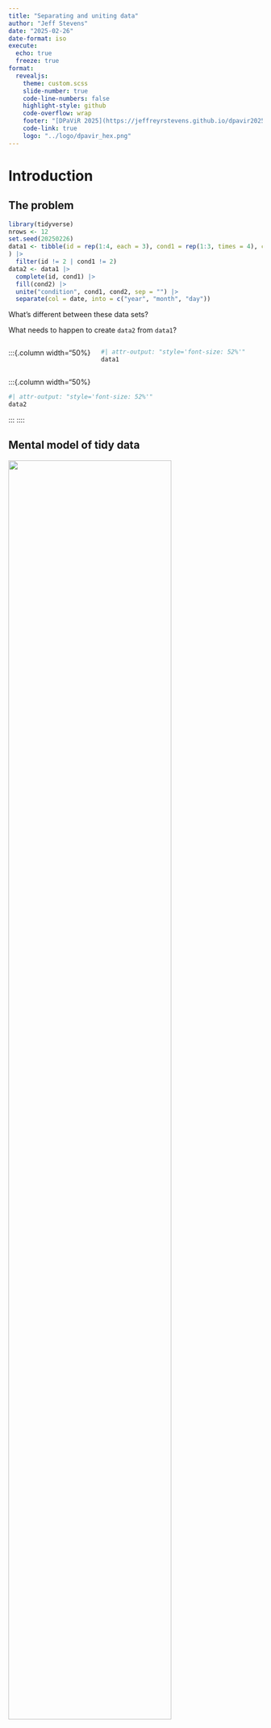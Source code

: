 ```yaml
---
title: "Separating and uniting data"
author: "Jeff Stevens"
date: "2025-02-26"
date-format: iso
execute:
  echo: true
  freeze: true
format:
  revealjs: 
    theme: custom.scss
    slide-number: true
    code-line-numbers: false
    highlight-style: github
    code-overflow: wrap
    footer: "[DPaViR 2025](https://jeffreyrstevens.github.io/dpavir2025)"
    code-link: true
    logo: "../logo/dpavir_hex.png"
---
```


# Introduction

## The problem

```r
library(tidyverse)
nrows <- 12
set.seed(20250226)
data1 <- tibble(id = rep(1:4, each = 3), cond1 = rep(1:3, times = 4), cond2 = rep(c("A", "B", "A", "B"), each = 3), date = sample(seq(as.Date('2022-01-01'), as.Date('2022-02-28'), by="day"), nrows)
) |> 
  filter(id != 2 | cond1 != 2)
data2 <- data1 |> 
  complete(id, cond1) |> 
  fill(cond2) |> 
  unite("condition", cond1, cond2, sep = "") |> 
  separate(col = date, into = c("year", "month", "day"))
```

What's different between these data sets? 

What needs to happen to create `data2` from `data1`?

::::{.columns}
:::{.column width="50%}
```r
#| attr-output: "style='font-size: 52%'"
data1
```
:::
:::{.column width="50%}
```r
#| attr-output: "style='font-size: 52%'"
data2
```
:::
::::


## Mental model of tidy data

![](../images/tidy_data2.png){fig-align=center width=80%}

1. Each variable has its own column
1. Each observation has its own row
1. Each value has its own cell


# Separating data


## Separating data

:::: {.columns}

::: {.column width="50%"}

```r
table3
```
:::

::: {.column width="50%"}

#### Why is `table3` not tidy?
:::

::::

::: {.fragment}
![](../images/tidyr_separate.png){.absolute width="60%" top="30%" left="55%"}
:::


---

## Separating data

```r
separate(table3, rate, into = c("cases", "population"))
```

::: {.fragment}
```r
separate(table3, rate, into = c("cases", "population"), convert = TRUE)
```
:::


## Separating data

```r
separate(table3, year, into = c("century", "year2"), sep = 2)
```

::: {.fragment}
```r
separate(table3, year, into = c("century", "year2"), sep = 2, remove = FALSE)
```
:::


## Code lifecycle

Code is constantly being updated---added and removed

Posit's [`{lifecycle}`](https://lifecycle.r-lib.org/) package tracks code stages

![](../images/lifecycle.svg){fig-align=center}

:::{.fragment}
![](../images/lifecycle-experimental.svg){.absolute top="80%" left="0%"}

![](../images/lifecycle-deprecated.svg){.absolute top="80%" left="45%"}

![](../images/lifecycle-superseded.svg){.absolute top="80%" left="90%"}
:::


## Code versioning

`{tidyverse}` 2.0.0

`{here}` 1.0.1

`{papaja}` 0.1.3

[major].[minor].[patch]

:::{.fragment}
In the tidyverse...

> [Y]ou can assume any package with version number less than 1.0.0 is at least somewhat experimental... The most experimental packages only exist on GitHub.
:::


## Separating data

::: {.callout-warning appearance="simple"}
The `separate()` function is being _superseded_ by `separate_wider_delim()` and `separate_wider_position()` for the two use cases described before. But these are both listed as _experimental_, so we're sticking with `separate()`.
:::

::: {.fragment}
`separate(table3, rate, into = c("cases", "population"), sep = "/")` 

<center>
== 
</center>

`separate_wider_delim(table3, rate, names = c("cases", "population"), delim = "/")`
:::


## Separating data

::: {.callout-warning appearance="simple"}
The `separate()` function is being _superseded_ by `separate_wider_delim()` and `separate_wider_position()` for the two use cases described before. But these are both listed as _experimental_, so we're sticking with `separate()`.
:::

`separate(table3, year, into = c("century", "year2"), sep = 2)` 

<center>
== 
</center>

`separate_wider_position(table3, year, widths = c(century = 2, year2 = 2))`


# Uniting data


## Uniting data

:::: {.columns}

::: {.column width="55%"}

::: {style="font-size:85%"}
```r
table5
```
:::

:::

::: {.column width="45%"}

#### Why is `table5` not tidy?
:::

::::

::: {.fragment}
![](../images/tidyr_unite.png){.absolute width="60%" top="30%" left="55%"}
:::


## Uniting data

```r
unite(table5, "new", century:year)
```

::: {.fragment}
```r
unite(table5, "new", century:year, sep = "")
```
:::


## Uniting data

```r
unite(table5, "new", century:year, sep = "", remove = FALSE)
```

::: {.fragment}
```r
unite(table5, "new", century:year, sep = "", remove = FALSE, convert = TRUE)
```
:::


## Coalescing data

Combining data across columns with `NA`s

```r
coal_data <- tibble(a_1 = c(1, NA, NA, NA), a_2 = c(NA, 4, NA, NA), a_3 = c(NA, NA, 7, NA))
```
```r
coal_data
```

::: {.fragment}
```r
coal_data |> 
  mutate(a_all = coalesce(a_1, a_2, a_3))
```
:::


## Coalescing data

Combining data across columns with `NA`s using [select helpers](https://github.com/tidyverse/funs/issues/54#issuecomment-2684357499)

```r
coal_data <- tibble(a_1 = c(1, NA, NA, NA), a_2 = c(NA, 4, NA, NA), a_3 = c(NA, NA, 7, NA))
```
```r
coal_data
```

::: {.fragment}
```r
coal_data |> 
  mutate(a_all = coalesce(!!quote(!!!across(contains("a_")))))
```
:::


# Incomplete data sets

## Missing data

```r
stocks <- tibble(
  year   = c(2015, 2015, 2015, 2015, 2016, 2016, 2016),
  qtr    = c(   1,    2,    3,    4,    2,    3,    4),
  return = c(1.88, 0.59, 0.35,   NA, 0.92, 0.17, 2.66)
)
```

:::: {.columns}

::: {.column width="60%"}

```r
stocks
```

What is missing?

::: {.fragment}
* Explicitly missing (Q4 2015 is `NA`)
* Implicitly missing (Q1 2016 absent)
:::
:::

::: {.column width="40%"}

::: {.fragment}
```r
stocks |> 
  complete(year, qtr)
```
:::
:::

::::

## Missing data

```r
stocks <- tibble(
  year   = c(2015, 2015, 2015, 2015, 2016, 2016, 2016),
  qtr    = c(   1,    2,    3,    4,    2,    3,    4),
  return = c(1.88, 0.59, 0.35,   NA, 0.92, 0.17, 2.66)
)
```

:::: {.columns}

::: {.column width="60%"}

```r
stocks
```

What is missing?

:::

::: {.column width="40%"}

```r
stocks |> 
  complete(year, qtr)
```
:::

::::

::: {.callout-warning}
#### Important for factorial designs and for data validation
:::


## Combinations of factors

```r
fruits <- tibble(
  type   = c("apple", "orange", "apple", "orange", "orange", "orange"),
  year   = c(2010, 2010, 2012, 2010, 2010, 2012),
  size  =  factor(
    c("XS", "S",  "M", "S", "S", "M"),
    levels = c("XS", "S", "M", "L")
  ),
  weights = rnorm(6, as.numeric(size) + 2)
)
```

:::: {.columns}

::: {.column width="40%"}

```r
fruits
```

:::

::: {.column width="60%"}

::: {.fragment}
```r
fruits |> expand(type, size)
```
return all **possible** combinations
:::
:::

::::


## Combinations of factors

:::: {.columns}

::: {.column width="40%"}

```r
fruits
```

:::

::: {.column width="60%"}

::: {.fragment}
```r
fruits |> expand(nesting(type, size))
```
return all **existing** combinations
:::
:::

::::


## Filling data

```r
treatment <- tribble(
  ~ person,           ~ treatment, ~response,
  "Derrick Whitmore", 1,           7,
  NA,                 2,           10,
  NA,                 3,           9,
  "Katherine Burke",  1,           4
)
```

:::: {.columns}

::: {.column width="50%"}

::: {style="font-size:90%"}
```r
treatment
```
:::

:::

::: {.column width="50%"}

::: {.fragment}
```r
treatment |> 
  fill(person)
```
:::
:::

::::



## Solving the problem

What code turns `data1` into `data2`?

```r
library(tidyverse)
nrows <- 12
set.seed(20250226)
data1 <- tibble(id = rep(1:4, each = 3), 
                cond1 = rep(1:3, times = 4), 
                cond2 = rep(c("A", "B", "A", "B"), each = 3), 
                date = sample(seq(as.Date('2022-01-01'), 
                                  as.Date('2022-02-28'), by="day"), nrows)) |> 
  filter(id != 2 | cond1 != 2)
```


## Solving the problem

What code turns `data1` into `data2`? Note, this one is tricky and takes four functions/verbs to complete.

::::{.columns}
:::{.column width="50%}
```r
#| attr-output: "style='font-size: 52%'"
data1
```
:::
:::{.column width="50%}
```r
#| attr-output: "style='font-size: 52%'"
data2
```
:::
::::

## Let's code!

[Separating data](../code/16_separating.html){target="_blank"}

